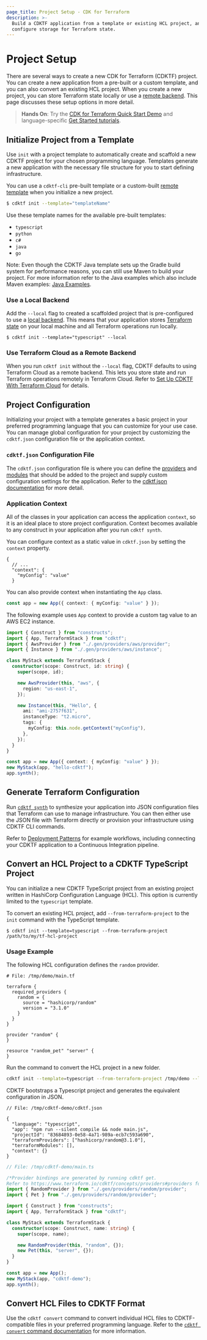 ```yaml
---
page_title: Project Setup - CDK for Terraform
description: >-
  Build a CDKTF application from a template or existing HCL project, and
  configure storage for Terraform state.
---
```


# Project Setup

There are several ways to create a new CDK for Terraform (CDKTF) project. You can create a new application from a pre-built or a custom template, and you can also convert an existing HCL project. When you create a new project, you can store Terraform state locally or use a [remote backend](/terraform/cdktf/concepts/remote-backends). This page discusses these setup options in more detail.

> **Hands On**: Try the [CDK for Terraform Quick Start Demo](/terraform/tutorials/cdktf/cdktf-install) and language-specific [Get Started tutorials](/terraform/tutorials/cdktf).

## Initialize Project from a Template

Use `init` with a project template to automatically create and scaffold a new CDKTF project for your chosen programming language.
Templates generate a new application with the necessary file structure for you to start defining infrastructure.

You can use a `cdktf-cli` pre-built template or a custom-built [remote template](/terraform/cdktf/create-and-deploy/remote-templates) when you initialize a new project.

```bash
$ cdktf init --template="templateName"
```

Use these template names for the available pre-built templates:

- `typescript`
- `python`
- `c#`
- `java`
- `go`

Note: Even though the CDKTF Java template sets up the Gradle build system for performance reasons, you can still use Maven to build your project. For more information refer to the Java examples which also include Maven examples: [Java Examples](/terraform/cdktf/examples-and-guides/examples#java).

### Use a Local Backend

Add the `--local` flag to created a scaffolded project that is pre-configured to use a [local backend](/terraform/language/settings/backends/local). This means that your application stores [Terraform state](/terraform/language/state) on your local machine and all Terraform operations run locally.

```
$ cdktf init --template="typescript" --local
```

### Use Terraform Cloud as a Remote Backend

When you run `cdktf init` without the `--local` flag, CDKTF defaults to using Terraform Cloud as a remote backend. This lets you store state and run Terraform operations remotely in Terraform Cloud. Refer to [Set Up CDKTF With Terraform Cloud](/terraform/cdktf/create-and-deploy/terraform-cloud#set-up-cdktf-with-terraform-cloud) for details.

## Project Configuration

Initializing your project with a template generates a basic project in your preferred programming language that you can customize for your use case. You can manage global configuration for your project by customizing the `cdktf.json` configuration file or the application context.

### `cdktf.json` Configuration File

The `cdktf.json` configuration file is where you can define the [providers](/terraform/cdktf/concepts/providers) and [modules](/terraform/cdktf/concepts/modules) that should be added to the project and supply custom configuration settings for the application. Refer to the [cdktf.json documentation](/terraform/cdktf/create-and-deploy/configuration-file) for more detail.

### Application Context

All of the classes in your application can access the application `context`, so it is an ideal place to store project configuration. Context becomes available to any construct in your application after you run `cdktf synth`.

You can configure context as a static value in `cdktf.json` by setting the `context` property.

```jsonc
{
  // ...
  "context": {
    "myConfig": "value"
  }
```

You can also provide context when instantiating the `App` class.

```typescript
const app = new App({ context: { myConfig: "value" } });
```

The following example uses `App` context to provide a custom tag value to an AWS EC2 instance.

```typescript
import { Construct } from "constructs";
import { App, TerraformStack } from "cdktf";
import { AwsProvider } from "./.gen/providers/aws/provider";
import { Instance } from "./.gen/providers/aws/instance";

class MyStack extends TerraformStack {
  constructor(scope: Construct, id: string) {
    super(scope, id);

    new AwsProvider(this, "aws", {
      region: "us-east-1",
    });

    new Instance(this, "Hello", {
      ami: "ami-2757f631",
      instanceType: "t2.micro",
      tags: {
        myConfig: this.node.getContext("myConfig"),
      },
    });
  }
}

const app = new App({ context: { myConfig: "value" } });
new MyStack(app, "hello-cdktf");
app.synth();
```

## Generate Terraform Configuration

Run [`cdktf synth`](/terraform/cdktf/cli-reference/commands#synth) to synthesize your application into JSON configuration files that Terraform can use to manage infrastructure. You can then either use the JSON file with Terraform directly or provision your infrastructure using CDKTF CLI commands.

Refer to [Deployment Patterns](/terraform/cdktf/create-and-deploy/deployment-patterns#example-workflows) for example workflows, including connecting your CDKTF application to a Continuous Integration pipeline.

## Convert an HCL Project to a CDKTF TypeScript Project

You can initialize a new CDKTF TypeScript project from an existing project written in HashiCorp Configuration Language (HCL). This option is currently limited to the `typescript` template.

To convert an existing HCL project, add `--from-terraform-project` to the `init` command with the TypeScript template.

```
$ cdktf init --template=typescript --from-terraform-project /path/to/my/tf-hcl-project
```

### Usage Example

The following HCL configuration defines the `random` provider.

```hcl
# File: /tmp/demo/main.tf

terraform {
  required_providers {
    random = {
      source = "hashicorp/random"
      version = "3.1.0"
    }
  }
}

provider "random" {
}

resource "random_pet" "server" {
}
```

Run the command to convert the HCL project in a new folder.

```sh
cdktf init --template=typescript --from-terraform-project /tmp/demo --local
```

CDKTF bootstraps a Typescript project and generates the equivalent configuration in JSON.

```jsonc
// File: /tmp/cdktf-demo/cdktf.json

{
  "language": "typescript",
  "app": "npm run --silent compile && node main.js",
  "projectId": "83684893-0e58-4a71-989a-ecb7c593a690",
  "terraformProviders": ["hashicorp/random@3.1.0"],
  "terraformModules": [],
  "context": {}
}
```

```typescript
// File: /tmp/cdktf-demo/main.ts

/*Provider bindings are generated by running cdktf get.
Refer to https://www.terraform.io/cdktf/concepts/providers#providers for more details.*/
import { RandomProvider } from "./.gen/providers/random/provider";
import { Pet } from "./.gen/providers/random/provider";

import { Construct } from "constructs";
import { App, TerraformStack } from "cdktf";

class MyStack extends TerraformStack {
  constructor(scope: Construct, name: string) {
    super(scope, name);

    new RandomProvider(this, "random", {});
    new Pet(this, "server", {});
  }
}

const app = new App();
new MyStack(app, "cdktf-demo");
app.synth();
```

## Convert HCL Files to CDKTF Format

Use the `cdktf convert` command to convert individual HCL files to CDKTF-compatible files in your preferred programming language. Refer to the [`cdktf convert` command documentation](/terraform/cdktf/cli-reference/commands#convert) for more information.
